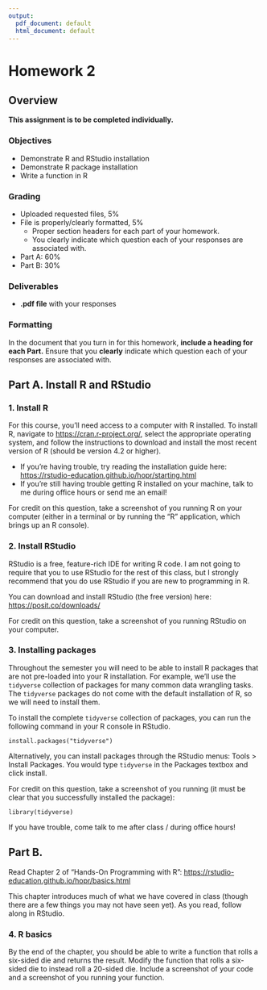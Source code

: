 ```yaml
---
output:
  pdf_document: default
  html_document: default
---
```


# Homework 2

## Overview

**This assignment is to be completed individually.**

### Objectives

- Demonstrate R and RStudio installation
- Demonstrate R package installation
- Write a function in R

### Grading

- Uploaded requested files, 5%
- File is properly/clearly formatted, 5%
   - Proper section headers for each part of your homework.
   - You clearly indicate which question each of your responses are associated with.
- Part A: 60%
- Part B: 30%

### Deliverables

- **.pdf file** with your responses

### Formatting

In the document that you turn in for this homework, **include a heading for each Part.**
Ensure that you **clearly** indicate which question each of your responses are associated with.

## Part A. Install R and RStudio

### 1. Install R

For this course, you'll need access to a computer with R installed.
To install R, navigate to <https://cran.r-project.org/>, select the appropriate operating system, and follow the instructions to download and install the most recent version of R (should be version 4.2 or higher).

- If you're having trouble, try reading the installation guide here: <https://rstudio-education.github.io/hopr/starting.html>
- If you're still having trouble getting R installed on your machine, talk to me during office hours or send me an email!

For credit on this question, take a screenshot of you running R on your computer (either in a terminal or by running the "R" application, which brings up an R console).

### 2. Install RStudio

RStudio is a free, feature-rich IDE for writing R code.
I am not going to require that you to use RStudio for the rest of this class, but I strongly recommend that you do use RStudio if you are new to programming in R.

You can download and install RStudio (the free version) here: <https://posit.co/downloads/>

For credit on this question, take a screenshot of you running RStudio on your computer.

### 3. Installing packages

Throughout the semester you will need to be able to install R packages that are not pre-loaded into your R installation.
For example, we'll use the `tidyverse` collection of packages for many common data wrangling tasks.
The `tidyverse` packages do not come with the default installation of R, so we will need to install them.

To install the complete `tidyverse` collection of packages, you can run the following command in your R console in RStudio.

```
install.packages("tidyverse")
```

Alternatively, you can install packages through the RStudio menus: Tools > Install Packages. You would type `tidyverse` in the Packages textbox and click install.

For credit on this question, take a screenshot of you running (it must be clear that you successfully installed the package):

```
library(tidyverse)
```

If you have trouble, come talk to me after class / during office hours!

## Part B.

Read Chapter 2 of "Hands-On Programming with R": <https://rstudio-education.github.io/hopr/basics.html>

This chapter introduces much of what we have covered in class (though there are a few things you may not have seen yet).
As you read, follow along in RStudio.

### 4. R basics

By the end of the chapter, you should be able to write a function that rolls a six-sided die and returns the result.
Modify the function that rolls a six-sided die to instead roll a 20-sided die.
Include a screenshot of your code and a screenshot of you running your function.